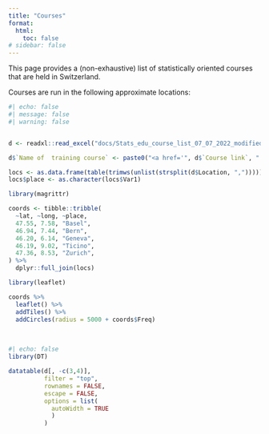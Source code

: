 ```yaml
---
title: "Courses"
format: 
  html:
    toc: false
# sidebar: false
---
```


This page provides a (non-exhaustive) list of statistically oriented courses that are held in Switzerland. 

<!-- :::{.columns} -->
<!-- :::{.column width="20%"} -->

Courses are run in the following approximate locations:

<!-- ::: -->
<!-- :::{.column width="80%"} -->

```r
#| echo: false
#| message: false
#| warning: false


d <- readxl::read_excel("docs/Stats_edu_course_list_07_07_2022_modified_mg.xlsx", sheet = 3)

d$`Name of  training course` <- paste0("<a href='", d$`Course link`, "'>", d$`Name of  training course`, "</a>")

locs <- as.data.frame(table(trimws(unlist(strsplit(d$Location, ",")))))
locs$place <- as.character(locs$Var1)

library(magrittr)

coords <- tibble::tribble(
  ~lat, ~long, ~place,
  47.55, 7.58, "Basel",
  46.94, 7.44, "Bern",
  46.20, 6.14, "Geneva",
  46.19, 9.02, "Ticino",
  47.36, 8.53, "Zurich",
) %>% 
  dplyr::full_join(locs)

library(leaflet)

coords %>% 
  leaflet() %>% 
  addTiles() %>% 
  addCircles(radius = 5000 + coords$Freq)

```

<!-- ::: -->
<!-- ::: -->

<br>

:::{.column-page}

```r
#| echo: false
library(DT)

datatable(d[, -c(3,4)], 
          filter = "top", 
          rownames = FALSE, 
          escape = FALSE,
          options = list(
            autoWidth = TRUE
            )
          )
```

:::


